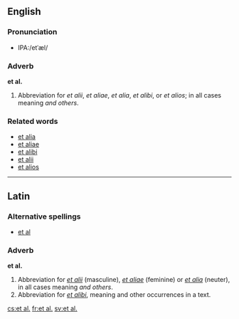 ==English==

===Pronunciation===
*IPA:/etˈæl/

===Adverb===
'''et al.'''

#Abbreviation for ''et alii'', ''et aliae'', ''et alia'', ''et alibi'', or ''et alios''; in all cases meaning ''and others''.

===Related words===
* [[et alia]]
* [[et aliae]]
* [[et alibi]]
* [[et alii]]
* [[et alios]]
----

==Latin==
===Alternative spellings===
*[[et al]]
===Adverb===
'''et al.'''  
#Abbreviation for ''[[et alii#Latin|et alii]]'' (masculine), ''[[et aliae#Latin|et aliae]]'' (feminine) or ''[[et alia#Latin|et alia]]'' (neuter), in all cases meaning ''and others''.
#Abbreviation for ''[[et alibi]]'', meaning and other occurrences in a text.

[[cs:et al.]]
[[fr:et al.]]
[[sv:et al.]]